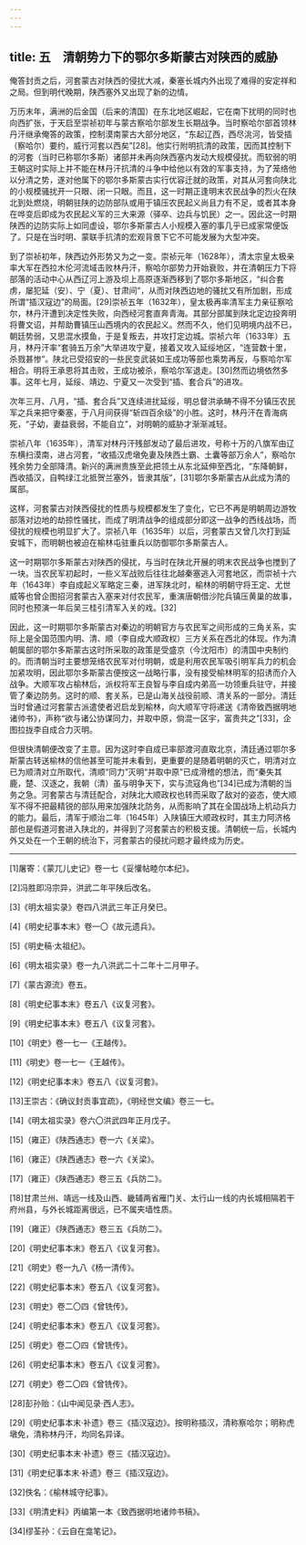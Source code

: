 ```yaml
---
---
---
```

title: 五　清朝势力下的鄂尔多斯蒙古对陕西的威胁
---




俺答封贡之后，河套蒙古对陕西的侵扰大减，秦塞长城内外出现了难得的安定祥和之局。但到明代晚期，陕西塞外又出现了新的边情。

万历末年，满洲的后金国（后来的清国）在东北地区崛起，它在南下扰明的同时也向西扩张，于天启至崇祯初年与蒙古察哈尔部发生长期战争。当时察哈尔部首领林丹汗继承俺答的政策，控制漠南蒙古大部分地区，“东起辽西，西尽洮河，皆受插（察哈尔）要约，威行河套以西矣”[28]。他实行附明抗清的政策，因而其控制下的河套（当时已称鄂尔多斯）诸部并未再向陕西塞内发动大规模侵扰。而软弱的明王朝这时实际上并不能在林丹汗抗清的斗争中给他以有效的军事支持，为了笼络他以分清之势，遂对他属下的鄂尔多斯蒙古实行优容迁就的政策，对其从河套向陕北的小规模骚扰开一只眼、闭一只眼。而且，这一时期正逢明末农民战争的烈火在陕北到处燃烧，明朝驻陕的边防部队或用于镇压农民起义尚且力有不足，或者其本身在哗变后即成为农民起义军的三大来源（驿卒、边兵与饥民）之一。因此这一时期陕西的边防实际上如同虚设，鄂尔多斯蒙古人小规模入塞的事几乎已成家常便饭了。只是在当时明、蒙联手抗清的宏观背景下它不可能发展为大型冲突。

到了崇祯初年，陕西边外形势又为之一变。崇祯元年（1628年），清太宗皇太极亲率大军在西拉木伦河流域击败林丹汗，察哈尔部势力开始衰败，并在清朝压力下将部落的活动中心从西辽河上游及坝上高原逐渐西移到了鄂尔多斯地区，“纠合套虏，屡犯延（安）、宁（夏）、甘肃间”，从而对陕西边地的骚扰又有所加剧，形成所谓“插汉寇边”的局面。[29]崇祯五年（1632年），皇太极再率清军主力亲征察哈尔，林丹汗遭到决定性失败，向西经河套直奔青海。其部分部属到陕北定边投奔明将曹文诏，并帮助曹镇压山西境内的农民起义。然而不久，他们见明境内战不已，朝廷势弱，又思混水摸鱼，于是复叛去，并攻打定边城。崇祯六年（1633年）五月，林丹汗率“套骑五万余”大举进攻宁夏，接着又攻入延绥地区，“连营数十里，杀戮甚惨”。陕北已受招安的一些民变武装如王成功等部也乘势再反，与察哈尔军相合。明将王承恩将其击败，王成功被杀，察哈尔军退走。[30]然而边境依然多事。这年七月，延绥、靖边、宁夏又一次受到“插、套合兵”的进攻。

次年三月、八月，“插、套合兵”又连续进扰延绥，明总督洪承畴不得不分镇压农民军之兵来把守秦塞，于八月间获得“斩四百余级”的小胜。这时，林丹汗在青海病死，“子幼，妻益衰弱，不能自立”，对明朝的威胁才渐渐减轻。

崇祯八年（1635年），清军对林丹汗残部发动了最后进攻，号称十万的八旗军由辽东横扫漠南，进占河套，“收插汉虎墩免妻及陕西土霸、土囊等部万余人”，察哈尔残余势力全部降清。新兴的满洲贵族至此把领土从东北延伸至西北，“东降朝鲜，西收插汉，自鸭绿江北抵贺兰塞外，皆隶其版”，[31]鄂尔多斯蒙古从此成为清的属部。

这样，河套蒙古对陕西侵扰的性质与规模都发生了变化，它已不再是明朝周边游牧部落对边地的劫掠性骚扰，而成了明清战争的组成部分即这一战争的西线战场，而侵扰的规模也明显扩大了。崇祯八年（1635年）以后，河套蒙古又曾几次打到延安城下，而明朝也被迫在榆林屯驻重兵以防御鄂尔多斯蒙古人。

这一时期鄂尔多斯蒙古对陕西的侵扰，与当时在陕北开展的明末农民战争也搅到了一块。当农民军初起时，一些义军战败后往往北越秦塞逃入河套地区，而崇祯十六年（1643年）李自成起义军略定三秦，进军陕北时，榆林的明朝守将王定、尤世威等也曾企图招河套蒙古入塞来对付农民军，重演唐朝借沙陀兵镇压黄巢的故事，同时也预演一年后吴三桂引清军入关的戏。[32]

因此，这一时期鄂尔多斯蒙古对秦边的明朝官方与农民军之间形成的三角关系，实际上是全国范围内明、清、顺（李自成大顺政权）三方关系在西北的体现。作为清朝属部的鄂尔多斯蒙古这时所采取的政策是受盛京（今沈阳市）的清国中央制约的。而清朝当时主要想笼络农民军对付明朝，或是利用农民军吸引明军兵力的机会加紧攻明，因此鄂尔多斯蒙古便按这一战略行事，没有接受榆林明军的招诱而介入战争。大顺军攻占榆林后，派权将军王良智与李自成内弟高一功领重兵驻守，并接管了秦边防务。这时的顺、套关系，已是山海关战役前顺、清关系的一部分。清廷当时曾通过河套蒙古派遣使者迟启龙到榆林，向大顺军守将递送《清帝致西据明地诸帅书》，声称“欲与诸公协谋同力，并取中原，倘混一区宇，富贵共之”[33]，企图拉拢李自成合力灭明。

但很快清朝便改变了主意。因为这时李自成已率部渡河直取北京，清廷通过鄂尔多斯蒙古转送榆林的信他甚至可能并未看到，更重要的是随着明朝的灭亡，明清对立已为顺清对立所取代，清顺“同力”灭明“并取中原”已成滑稽的想法，而“秦失其鹿，楚、汉逐之，我朝（清）虽与明争天下，实与流寇角也”[34]已成为清朝的当务之急。河套蒙古与清廷配合，对陕北大顺政权也转而采取了敌对的姿态，使大顺军不得不把最精锐的部队用来加强陕北防务，从而影响了其在全国战场上机动兵力的能力。最后，清军于顺治二年（1645年）入陕镇压大顺政权时，其主力阿济格部也是假道河套进入陕北的，并得到了河套蒙古的积极支援。清朝统一后，长城内外又处在一个王朝的统治下，河套蒙古的侵扰问题才最终成为历史。



* * *



[1]屠寄：《蒙兀儿史记》卷一七《妥懽帖睦尔本纪》。

[2]冯胜即冯宗异，洪武二年平陕后改名。

[3]《明太祖实录》卷四八洪武三年正月癸巳。

[4]《明史纪事本末》卷一〇《故元遗兵》。

[5]《明史稿·太祖纪》。

[6]《明太祖实录》卷一九八洪武二十二年十二月甲子。

[7]《蒙古源流》卷五。

[8]《明史纪事本末》卷五八《议复河套》。

[9]《明史纪事本末》卷五八《议复河套》。

[10]《明史》卷一七一《王越传》。

[11]《明史》卷一七一《王越传》。

[12]《明史纪事本末》卷五八《议复河套》。

[13]王崇古：《确议封贡事宜疏》，《明经世文编》卷三一七。

[14]《明太祖实录》卷六〇洪武四年正月戊子。

[15]（雍正）《陕西通志》卷一六《关梁》。

[16]（雍正）《陕西通志》卷一六《关梁》。

[17]（雍正）《陕西通志》卷三五《兵防二》。

[18]甘肃兰州、靖远一线及山西、畿辅两省雁门关、太行山一线的内长城相隔若干府州县，与外长城距离很远，已不属夹墙性质。

[19]（雍正）《陕西通志》卷三五《兵防二》。

[20]《明史纪事本末》卷五八《议复河套》。

[21]《明史》卷一九八《杨一清传》。

[22]《明史纪事本末》卷五八《议复河套》。

[23]《明史》卷二〇四《曾铣传》。

[24]《明史纪事本末》卷五八《议复河套》。

[25]《明史》卷二〇四《曾铣传》。

[26]《明史纪事本末》卷五八《议复河套》。

[27]《明史》卷二〇四《曾铣传》。

[28]彭孙贻：《山中闻见录·西人志》。

[29]《明史纪事本末·补遗》卷三《插汉寇边》。按明称插汉，清称察哈尔；明称虎墩免，清称林丹汗，均同名异译。

[30]《明史纪事本末·补遗》卷三《插汉寇边》。

[31]《明史纪事本末·补遗》卷三《插汉寇边》。

[32]佚名：《榆林城守纪事》。

[33]《明清史料》丙编第一本《致西据明地诸帅书稿》。

[34]缪荃孙：《云自在龛笔记》。